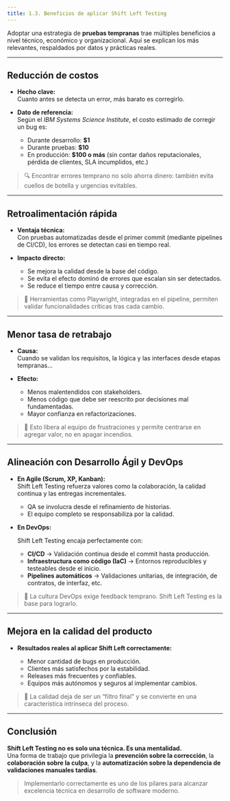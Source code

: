 ```yaml
---
title: 1.3. Beneficios de aplicar Shift Left Testing
---
```



Adoptar una estrategia de **pruebas tempranas** trae múltiples beneficios a nivel técnico, económico y organizacional. Aquí se explican los más relevantes, respaldados por datos y prácticas reales.

---

## Reducción de costos

- **Hecho clave:**  
  Cuanto antes se detecta un error, más barato es corregirlo.

- **Dato de referencia:**  
  Según el *IBM Systems Science Institute*, el costo estimado de corregir un bug es:

  - Durante desarrollo: **$1**
  - Durante pruebas: **$10**
  - En producción: **$100 o más** (sin contar daños reputacionales, pérdida de clientes, SLA incumplidos, etc.)

> 🔍 Encontrar errores temprano no solo ahorra dinero: también evita cuellos de botella y urgencias evitables.

---

## Retroalimentación rápida

- **Ventaja técnica:**  
  Con pruebas automatizadas desde el primer commit (mediante pipelines de CI/CD), los errores se detectan casi en tiempo real.

- **Impacto directo:**

  - Se mejora la calidad desde la base del código.
  - Se evita el efecto dominó de errores que escalan sin ser detectados.
  - Se reduce el tiempo entre causa y corrección.

> 🧪 Herramientas como Playwright, integradas en el pipeline, permiten validar funcionalidades críticas tras cada cambio.

---

## Menor tasa de retrabajo

- **Causa:**  
  Cuando se validan los requisitos, la lógica y las interfaces desde etapas tempranas...

- **Efecto:**

  - Menos malentendidos con stakeholders.
  - Menos código que debe ser reescrito por decisiones mal fundamentadas.
  - Mayor confianza en refactorizaciones.

> 🧠 Esto libera al equipo de frustraciones y permite centrarse en agregar valor, no en apagar incendios.

---

## Alineación con Desarrollo Ágil y DevOps

- **En Agile (Scrum, XP, Kanban):**  
  Shift Left Testing refuerza valores como la colaboración, la calidad continua y las entregas incrementales.

  - QA se involucra desde el refinamiento de historias.
  - El equipo completo se responsabiliza por la calidad.

- **En DevOps:**

  Shift Left Testing encaja perfectamente con:

  - **CI/CD** → Validación continua desde el commit hasta producción.
  - **Infraestructura como código (IaC)** → Entornos reproducibles y testeables desde el inicio.
  - **Pipelines automáticos** → Validaciones unitarias, de integración, de contratos, de interfaz, etc.

> 🚀 La cultura DevOps exige feedback temprano. Shift Left Testing es la base para lograrlo.

---

## Mejora en la calidad del producto

- **Resultados reales al aplicar Shift Left correctamente:**

  - Menor cantidad de bugs en producción.
  - Clientes más satisfechos por la estabilidad.
  - Releases más frecuentes y confiables.
  - Equipos más autónomos y seguros al implementar cambios.

> 🔐 La calidad deja de ser un “filtro final” y se convierte en una característica intrínseca del proceso.

---

## Conclusión

**Shift Left Testing no es solo una técnica. Es una mentalidad.**  
Una forma de trabajo que privilegia la **prevención sobre la corrección**, la **colaboración sobre la culpa**, y la **automatización sobre la dependencia de validaciones manuales tardías**.

> Implementarlo correctamente es uno de los pilares para alcanzar excelencia técnica en desarrollo de software moderno.

<DocsRating />
